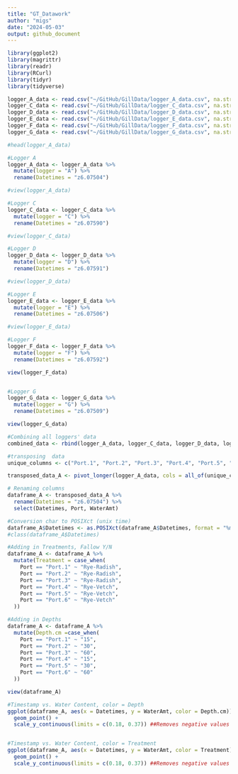 ```yaml
---
title: "GT_Datawork"
author: "migs" 
date: "2024-05-03"
output: github_document
---
```


```r
library(ggplot2)
library(magrittr)
library(readr)
library(RCurl)
library(tidyr)
library(tidyverse)

```


```r
logger_A_data <- read.csv("~/GitHub/GillData/logger_A_data.csv", na.strings="#N/A")
logger_C_data <- read.csv("~/GitHub/GillData/logger_C_data.csv", na.strings="#N/A")
logger_D_data <- read.csv("~/GitHub/GillData/logger_D_data.csv", na.strings="#N/A")
logger_E_data <- read.csv("~/GitHub/GillData/logger_E_data.csv", na.strings="#N/A")
logger_F_data <- read.csv("~/GitHub/GillData/logger_F_data.csv", na.strings="#N/A")
logger_G_data <- read.csv("~/GitHub/GillData/logger_G_data.csv", na.strings="#N/A")

#head(logger_A_data)
```

```r
#Logger A
logger_A_data <- logger_A_data %>% 
  mutate(logger = "A") %>% 
  rename(Datetimes = "z6.07504")

#view(logger_A_data)

#Logger C
logger_C_data <- logger_C_data %>% 
  mutate(logger = "C") %>% 
  rename(Datetimes = "z6.07590")

#view(logger_C_data)

#Logger D
logger_D_data <- logger_D_data %>% 
  mutate(logger = "D") %>% 
  rename(Datetimes = "z6.07591")

#view(logger_D_data)

#Logger E
logger_E_data <- logger_E_data %>% 
  mutate(logger = "E") %>% 
  rename(Datetimes = "z6.07506")

#view(logger_E_data)

#Logger F
logger_F_data <- logger_F_data %>% 
  mutate(logger = "F") %>% 
  rename(Datetimes = "z6.07592")

view(logger_F_data)


#Logger G
logger_G_data <- logger_G_data %>% 
  mutate(logger = "G") %>% 
  rename(Datetimes = "z6.07509")

view(logger_G_data)

#Combining all loggers' data
combined_data <- rbind(logger_A_data, logger_C_data, logger_D_data, logger_E_data, logger_F_data, logger_G_data)

```

```r
#transposing  data
unique_columns <- c("Port.1", "Port.2", "Port.3", "Port.4", "Port.5", "Port.6")

transposed_data_A <- pivot_longer(logger_A_data, cols = all_of(unique_columns), names_to = "Port", values_to = "WaterAmt")

# Renaming columns
dataframe_A <- transposed_data_A %>% 
  rename(Datetimes = "z6.07504") %>% 
  select(Datetimes, Port, WaterAmt)

#Conversion char to POSIXct (unix time)
dataframe_A$Datetimes <- as.POSIXct(dataframe_A$Datetimes, format = "%m/%d/%y %H:%M", tz = "")
#class(dataframe_A$Datetimes)

#Adding in Treatments, Fallow Y/N
dataframe_A <- dataframe_A %>% 
  mutate(Treatment = case_when(
    Port == "Port.1" ~ "Rye-Radish",
    Port == "Port.2" ~ "Rye-Radish",
    Port == "Port.3" ~ "Rye-Radish",
    Port == "Port.4" ~ "Rye-Vetch",
    Port == "Port.5" ~ "Rye-Vetch",
    Port == "Port.6" ~ "Rye-Vetch"
  ))

#Adding in Depths
dataframe_A <- dataframe_A %>% 
  mutate(Depth.cm =case_when(
    Port == "Port.1" ~ "15",
    Port == "Port.2" ~ "30",
    Port == "Port.3" ~ "60",
    Port == "Port.4" ~ "15",
    Port == "Port.5" ~ "30",
    Port == "Port.6" ~ "60"
  ))

view(dataframe_A)


```


```r
#Timestamp vs. Water Content, color = Depth
ggplot(dataframe_A, aes(x = Datetimes, y = WaterAmt, color = Depth.cm)) +
  geom_point() + 
  scale_y_continuous(limits = c(0.18, 0.37)) ##Removes negative values from calibration


#Timestamp vs. Water Content, color = Treatment
ggplot(dataframe_A, aes(x = Datetimes, y = WaterAmt, color = Treatment)) +
  geom_point() + 
  scale_y_continuous(limits = c(0.18, 0.37)) ##Removes negative values from calibration
```

```r





```